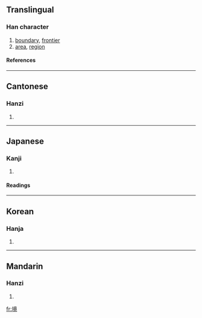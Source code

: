 ==Translingual==
===Han character===
{{Han char|rn=32|rad=土|as=11|sn=14|four=4011<sub>6</sub>|canj=土卜廿山 (GYTU)}}
# [[boundary]], [[frontier]]
# [[area]], [[region]]
====References====
{{Han ref|kx=0237.170|dkj=05409|dj=0475.230|hdz=10482.060|uh=5883|ud=22659|bh=B9D2|bd=47570}}
----
==Cantonese==
===Hanzi===
{{yue-hanzi|jyut=|y=ging2}}
# {{defn|Cantonese}}
----
==Japanese==
===Kanji===
{{ja-kanji|grade=5|rs=土11}}
# {{defn|Japanese}} 
====Readings====
{{ja-readings|on=[[きょう]] (kyō), [[けい]] (kei)|kun=[[さかい]] (sakai)}}
----
==Korean==
===Hanja===
{{ko-hanja|hangeul=경|rv=gyeong|mr=kyŏng}}
# {{defn|Korean}}
----
==Mandarin==
===Hanzi===
{{cmn-hanzi|pin=[[jìng]] ([[jing4]])|wg=ching<sup>4</sup>}}
# {{defn|Mandarin}}

[[fr:境]]